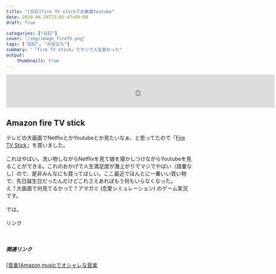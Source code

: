 ```yaml
---
title: "[日記]fire TV stickで大画面Youtube"
date: 2020-06-29T23:05:47+09:00
draft: True

categories: ["日記"]
cover: "/img/image_fireTV.png"
tags: ["日記", "お役立ち"]
summary: "「fire TV stick」でマジで人生変わった"
output:
    thumbnails: true
---
```

<iframe src="https://rcm-fe.amazon-adsystem.com/e/cm?o=9&p=48&l=ur1&category=smp&banner=1DN5AMXVF3GDR54KGRG2&f=ifr&linkID=55a53c11c3685f6ead68fd29e0e95433&t=sushishushi-22&tracking_id=sushishushi-22" width="728" height="90" scrolling="no" border="0" marginwidth="0" style="border:none;" frameborder="0"></iframe>
  
  
## Amazon fire TV stick 
  テレビの大画面でNetflixとかYoutubeとか見たいなぁ、と思ってたので「<a target="_blank" href="https://www.amazon.co.jp/gp/product/B0791YQWJJ/ref=as_li_tl?ie=UTF8&camp=247&creative=1211&creativeASIN=B0791YQWJJ&linkCode=as2&tag=sushishushi-22&linkId=4fe096b5e9621b5e99efc4a6c48a72f0">Fire TV Stick</a><img src="//ir-jp.amazon-adsystem.com/e/ir?t=sushishushi-22&l=am2&o=9&a=B0791YQWJJ" width="1" height="1" border="0" alt="" style="border:none !important; margin:0px !important;" />」を買いました。
  <br>
  <br>
  これはやばい。洗い物しながらNetflixを見て娘を寝かしつけながらYoutubeを見ることができる。これのおかげで人生満足度が激上がりでマジでやばい（語彙なし）ので、是非みんなにも買ってほしい。ここ最近でほんとに一番いい買い物で、先日誕生日だったんだけどこれさえあればもう何もいらなくなった。
  <br>
  え？大画面で何見てるかって？アマガミ (恋愛シミュレーション) のゲーム実況です。<br>
  <br>
  では。
<br>
<br>
  <!-- START MoshimoAffiliateEasyLink -->
<script type="text/javascript">
(function(b,c,f,g,a,d,e){b.MoshimoAffiliateObject=a;
b[a]=b[a]||function(){arguments.currentScript=c.currentScript
||c.scripts[c.scripts.length-2];(b[a].q=b[a].q||[]).push(arguments)};
c.getElementById(a)||(d=c.createElement(f),d.src=g,
d.id=a,e=c.getElementsByTagName("body")[0],e.appendChild(d))})
(window,document,"script","//dn.msmstatic.com/site/cardlink/bundle.js","msmaflink");
msmaflink({"n":"エビコレ+ アマガミ(通常版)","b":"角川ゲームス","t":"SLPS25987","d":"https:\/\/m.media-amazon.com","c_p":"\/images\/I","p":["\/51IfWOVWxbL.jpg","\/513C1kZ2xJL.jpg","\/31BDm2VqflL.jpg"],"u":{"u":"https:\/\/www.amazon.co.jp\/dp\/B0040V686U","t":"amazon","r_v":""},"aid":{"amazon":"1842760","rakuten":"1824263","yahoo":"1845435"},"eid":"rB5Qz","s":"s"});
</script>
<div id="msmaflink-rB5Qz">リンク</div>
<!-- MoshimoAffiliateEasyLink END -->

<br>

##### 関連リンク
 [[音楽]Amazon musicでオシャレな音楽](https://susishushi.github.io/my_blog/post/am_music1/)